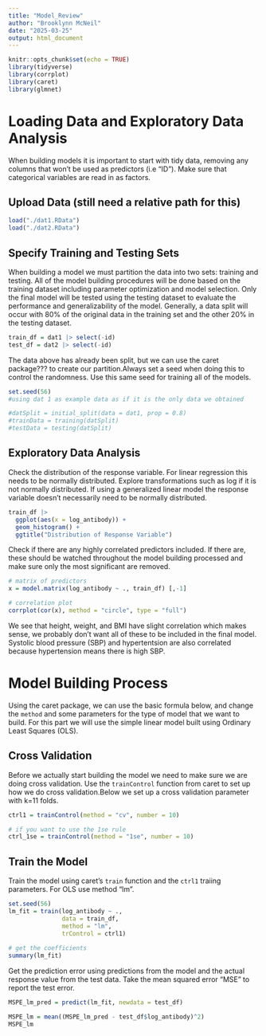```yaml
---
title: "Model_Review"
author: "Brooklynn McNeil"
date: "2025-03-25"
output: html_document
---
```


```r
knitr::opts_chunk$set(echo = TRUE)
library(tidyverse)
library(corrplot)
library(caret)
library(glmnet)
```

# Loading Data and Exploratory Data Analysis

When building models it is important to start with tidy data, removing any columns that won't be used as predictors (i.e "ID"). Make sure that categorical variables are read in as factors. 

## Upload Data (still need a relative path for this)

```r
load("./dat1.RData")
load("./dat2.RData")
```

## Specify Training and Testing Sets

When building a model we must partition the data into two sets: training and testing. All of the model building procedures will be done based on the training dataset including parameter optimization and model selection. Only the final model will be tested using the testing dataset to evaluate the performance and generalizability of the model. Generally, a data split will occur with 80% of the original data in the training set and the other 20% in the testing dataset.

```r
train_df = dat1 |> select(-id)
test_df = dat2 |> select(-id)
```

The data above has already been split, but we can use the caret package??? to create our partition.Always set a seed when doing this to control the randomness. Use this same seed for training all of the models.

```r
set.seed(56)
#using dat 1 as example data as if it is the only data we obtained

#datSplit = initial_split(data = dat1, prop = 0.8)
#trainData = training(datSplit)
#testData = testing(datSplit)
```

## Exploratory Data Analysis

Check the distribution of the response variable. For linear regression this needs to be normally distributed. Explore transformations such as log if it is not normally distributed. If using a generalized linear model the response variable doesn't necessarily need to be normally distributed.

```r
train_df |>
  ggplot(aes(x = log_antibody)) +
  geom_histogram() +
  ggtitle("Distribution of Response Variable")
```
Check if there are any highly correlated predictors included. If there are, these should be watched throughout the model building processed and make sure only the most significant are removed.

```r
# matrix of predictors
x = model.matrix(log_antibody ~ ., train_df) [,-1]

# correlation plot
corrplot(cor(x), method = "circle", type = "full")
```
We see that height, weight, and BMI have slight correlation which makes sense, we probably don't want all of these to be included in the final model. Systolic blood pressure (SBP) and hypertentsion are also correlated because hypertension means there is high SBP. 

# Model Building Process

Using the caret package, we can use the basic formula below, and change the `method` and some parameters for the type of model that we want to build. For this part we will use the simple linear model built using Ordinary Least Squares (OLS).

## Cross Validation

Before we actually start building the model we need to make sure we are doing cross validation. Use the `trainControl` function from caret to set up how we do cross validation.Below we set up a cross validation parameter with k=11 folds.

```r
ctrl1 = trainControl(method = "cv", number = 10)

# if you want to use the 1se rule
ctrl_1se = trainControl(method = "1se", number = 10)
```

## Train the Model

Train the model using caret's `train` function and the `ctrl1` traiing parameters. For OLS use method "lm".
```r
set.seed(56)
lm_fit = train(log_antibody ~ .,
               data = train_df,
               method = "lm",
               trControl = ctrl1)
  
# get the coefficients
summary(lm_fit)
```

Get the prediction error using predictions from the model and the actual response value from the test data. Take the mean squared error "MSE" to report the test error.

```r
MSPE_lm_pred = predict(lm_fit, newdata = test_df)

MSPE_lm = mean((MSPE_lm_pred - test_df$log_antibody)^2)
MSPE_lm
```

